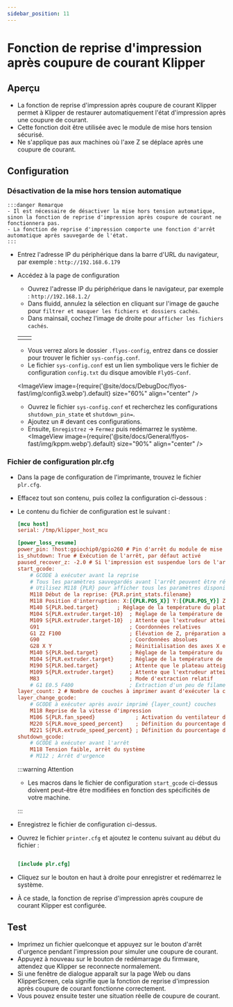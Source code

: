 ```yaml
---
sidebar_position: 11
---
```


# Fonction de reprise d'impression après coupure de courant Klipper

## Aperçu

- La fonction de reprise d'impression après coupure de courant Klipper permet à Klipper de restaurer automatiquement l'état d'impression après une coupure de courant.
- Cette fonction doit être utilisée avec le module de mise hors tension sécurisé.
- Ne s'applique pas aux machines où l'axe Z se déplace après une coupure de courant.

## Configuration

### Désactivation de la mise hors tension automatique

    :::danger Remarque
    - Il est nécessaire de désactiver la mise hors tension automatique, sinon la fonction de reprise d'impression après coupure de courant ne fonctionnera pas.
    - La fonction de reprise d'impression comporte une fonction d'arrêt automatique après sauvegarde de l'état.
    :::

- Entrez l'adresse IP du périphérique dans la barre d'URL du navigateur, par exemple : `http://192.168.6.179`
- Accédez à la page de configuration
    - Ouvrez l'adresse IP du périphérique dans le navigateur, par exemple : `http://192.168.1.2/`
    - Dans fluidd, annulez la sélection en cliquant sur l'image de gauche pour `filtrer et masquer les fichiers et dossiers cachés`.
    - Dans mainsail, cochez l'image de droite pour `afficher les fichiers cachés`.
    
    <table>
      <tr>
        <td>
          <ImageView image={require('@site/docs/DebugDoc/flyos-fast/img/config1.webp').default} size="100%" align="center" />
        </td>
        <td>
          <ImageView image={require('@site/docs/DebugDoc/flyos-fast/img/config2.webp').default} size="85%" align="center" />
        </td>
      </tr>
    </table>

    - Vous verrez alors le dossier `.flyos-config`, entrez dans ce dossier pour trouver le fichier `sys-config.conf`.
    - Le fichier `sys-config.conf` est un lien symbolique vers le fichier de configuration `config.txt` du disque amovible `FlyOS-Conf`.

    <ImageView image={require('@site/docs/DebugDoc/flyos-fast/img/config3.webp').default} size="60%" align="center" />

    - Ouvrez le fichier `sys-config.conf` et recherchez les configurations `shutdown_pin_state` et `shutdown_pin=`.
    - Ajoutez un # devant ces configurations.
    - Ensuite, `Enregistrez` -> `Fermez` puis redémarrez le système.
    <ImageView image={require('@site/docs/General/flyos-fast/img/kppm.webp').default} size="90%" align="center" />

### Fichier de configuration plr.cfg

- Dans la page de configuration de l'imprimante, trouvez le fichier `plr.cfg`.
- Effacez tout son contenu, puis collez la configuration ci-dessous :
- Le contenu du fichier de configuration est le suivant :

    ```cfg
    [mcu host]   
    serial: /tmp/klipper_host_mcu
    
    [power_loss_resume]
    power_pin: !host:gpiochip0/gpio260 # Pin d'arrêt du module de mise hors tension, connecté au port PA21 de l'ordinateur central
    is_shutdown: True # Exécution de l'arrêt, par défaut activé
    paused_recover_z: -2.0 # Si l'impression est suspendue lors de l'arrêt, distance de déplacement Z pendant la reprise, par défaut sans déplacement
    start_gcode:
        # GCODE à exécuter avant la reprise
        # Tous les paramètres sauvegardés avant l'arrêt peuvent être récupérés via {PLR}
        # Utilisez M118 {PLR} pour afficher tous les paramètres disponibles
        M118 Début de la reprise: {PLR.print_stats.filename}
        M118 Position d'interruption: X:[{PLR.POS_X}] Y:[{PLR.POS_Y}] Z:[{PLR.POS_Z}] E:[{PLR.POS_E}]
        M140 S{PLR.bed.target}      ; Réglage de la température du plateau
        M104 S{PLR.extruder.target-10}  ; Réglage de la température de l'extrudeur
        M109 S{PLR.extruder.target-10}  ; Attente que l'extrudeur atteigne la température cible
        G91                             ; Coordonnées relatives
        G1 Z2 F100                      ; Élévation de Z, préparation au retour à zéro X,Y
        G90                             ; Coordonnées absolues
        G28 X Y                         ; Réinitialisation des axes X et Y
        M140 S{PLR.bed.target}          ; Réglage de la température du plateau
        M104 S{PLR.extruder.target}     ; Réglage de la température de l'extrudeur
        M190 S{PLR.bed.target}          ; Attente que le plateau atteigne la température cible
        M109 S{PLR.extruder.target}     ; Attente que l'extrudeur atteigne la température cible
        M83                             ; Mode d'extraction relatif
        # G1 E0.5 F400                  ; Extraction d'un peu de filament
    layer_count: 2 # Nombre de couches à imprimer avant d'exécuter la commande layer_change_gcode
    layer_change_gcode:                
        # GCODE à exécuter après avoir imprimé {layer_count} couches
        M118 Reprise de la vitesse d'impression
        M106 S{PLR.fan_speed}             ; Activation du ventilateur d'extraction
        M220 S{PLR.move_speed_percent}    ; Définition du pourcentage de vitesse demandée
        M221 S{PLR.extrude_speed_percent} ; Définition du pourcentage de vitesse d'extraction demandé
    shutdown_gcode:
        # GCODE à exécuter avant l'arrêt
        M118 Tension faible, arrêt du système
        # M112 ; Arrêt d'urgence

    ```

    :::warning Attention

    - Les macros dans le fichier de configuration `start_gcode` ci-dessus doivent peut-être être modifiées en fonction des spécificités de votre machine.

    :::

- Enregistrez le fichier de configuration ci-dessus.
- Ouvrez le fichier `printer.cfg` et ajoutez le contenu suivant au début du fichier :

    ```cfg

    [include plr.cfg]

    ```

- Cliquez sur le bouton en haut à droite pour enregistrer et redémarrez le système.
- À ce stade, la fonction de reprise d'impression après coupure de courant Klipper est configurée.

## Test

- Imprimez un fichier quelconque et appuyez sur le bouton d'arrêt d'urgence pendant l'impression pour simuler une coupure de courant.
- Appuyez à nouveau sur le bouton de redémarrage du firmware, attendez que Klipper se reconnecte normalement.
- Si une fenêtre de dialogue apparaît sur la page Web ou dans KlipperScreen, cela signifie que la fonction de reprise d'impression après coupure de courant fonctionne correctement.
- Vous pouvez ensuite tester une situation réelle de coupure de courant.
